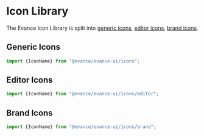 

<Meta of={IconStories} />

# Icon Library

The Evance Icon Library is split into
    [generic icons](#generic-icons),
    [editor icons](#editor-icons),
    [brand icons](#brand-icons).

## Generic Icons

```typescript
import {IconName} from "@evance/evance-ui/icons";
```

<Story of={IconStories.GenericIconLibrary} />



## Editor Icons

```typescript
import {IconName} from "@evance/evance-ui/icons/editor";
```

<Story of={IconStories.EditorIconLibrary} />


## Brand Icons

```typescript
import {IconName} from "@evance/evance-ui/icons/brand";
```

<Story of={IconStories.BrandIconLibrary} />
